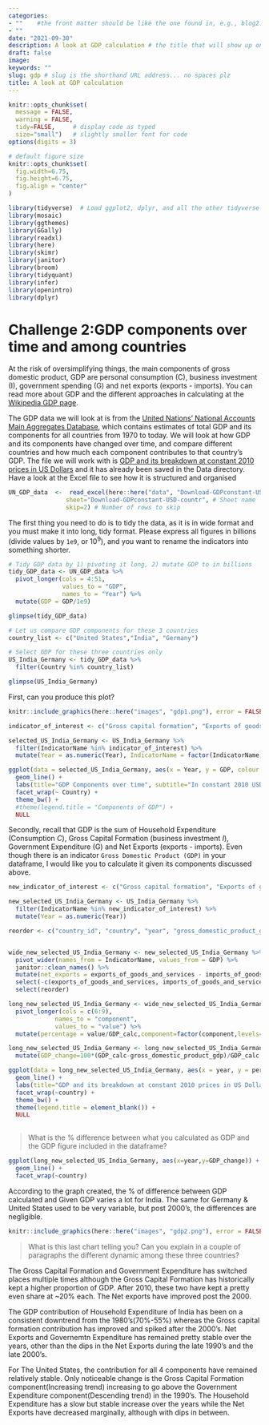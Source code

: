 ```yaml
---
categories:  
- ""    #the front matter should be like the one found in, e.g., blog2.md. It cannot be like the normal Rmd we used
- ""
date: "2021-09-30"
description: A look at GDP calculation # the title that will show up once someone gets to this page
draft: false
image:
keywords: ""
slug: gdp # slug is the shorthand URL address... no spaces plz
title: A look at GDP calculation
---
```

  



```r
knitr::opts_chunk$set(
  message = FALSE, 
  warning = FALSE, 
  tidy=FALSE,     # display code as typed
  size="small")   # slightly smaller font for code
options(digits = 3)

# default figure size
knitr::opts_chunk$set(
  fig.width=6.75, 
  fig.height=6.75,
  fig.align = "center"
)
```


```r
library(tidyverse)  # Load ggplot2, dplyr, and all the other tidyverse packages
library(mosaic)
library(ggthemes)
library(GGally)
library(readxl)
library(here)
library(skimr)
library(janitor)
library(broom)
library(tidyquant)
library(infer)
library(openintro)
library(dplyr)
```


# Challenge 2:GDP components over time and among countries

At the risk of oversimplifying things, the main components of gross domestic product, GDP are personal consumption (C), business investment (I), government spending (G) and net exports (exports - imports). You can read more about GDP and the different approaches in calculating at the [Wikipedia GDP page](https://en.wikipedia.org/wiki/Gross_domestic_product).

The GDP data we will look at is from the [United Nations' National Accounts Main Aggregates Database](https://unstats.un.org/unsd/snaama/Downloads), which contains estimates of total GDP and its components for all countries from 1970 to today. We will look at how GDP and its components have changed over time, and compare different countries and how much each component contributes to that country's GDP. The file we will work with is [GDP and its breakdown at constant 2010 prices in US Dollars](http://unstats.un.org/unsd/amaapi/api/file/6) and it has already been saved in the Data directory. Have a look at the Excel file to see how it is structured and organised


```r

UN_GDP_data  <-  read_excel(here::here("data", "Download-GDPconstant-USD-countries.xls"), # Excel filename
                sheet="Download-GDPconstant-USD-countr", # Sheet name
                skip=2) # Number of rows to skip

```

 The first thing you need to do is to tidy the data, as it is in wide format and you must make it into long, tidy format. Please express all figures in billions (divide values by `1e9`, or $10^9$), and you want to rename the indicators into something shorter.

```r
# Tidy GDP data by 1) pivoting it long, 2) mutate GDP to in billions
tidy_GDP_data <- UN_GDP_data %>%
  pivot_longer(cols = 4:51,
               values_to = "GDP",
               names_to = "Year") %>%
  mutate(GDP = GDP/1e9)

glimpse(tidy_GDP_data)

# Let us compare GDP components for these 3 countries
country_list <- c("United States","India", "Germany")

# Select GDP for these three countries only
US_India_Germany <- tidy_GDP_data %>%
  filter(Country %in% country_list)

glimpse(US_India_Germany)
```

First, can you produce this plot?

```r
knitr::include_graphics(here::here("images", "gdp1.png"), error = FALSE)
```
```r
indicator_of_interest <- c("Gross capital formation", "Exports of goods and services", "General government final consumption expenditure", "Household consumption expenditure (including Non-profit institutions serving households)", "Imports of goods and services")

selected_US_India_Germany <- US_India_Germany %>%
  filter(IndicatorName %in% indicator_of_interest) %>%
  mutate(Year = as.numeric(Year), IndicatorName = factor(IndicatorName, levels = c("Gross capital formation", "Exports of goods and services", "General government final consumption expenditure", "Household consumption expenditure (including Non-profit institutions serving households)", "Imports of goods and services"),labels = c("Gross capital formation","Exports","Government Expenditure","Household Expenditure","Imports")))

ggplot(data = selected_US_India_Germany, aes(x = Year, y = GDP, colour = IndicatorName)) +
  geom_line() +
  labs(title="GDP Components over time", subtitle="In constant 2010 USD",y="Billion US$") +
  facet_wrap(~ Country) +
  theme_bw() +
  #theme(legend.title = "Components of GDP") +
  NULL

```




Secondly, recall that GDP is the sum of Household Expenditure (Consumption *C*), Gross Capital Formation (business investment *I*), Government Expenditure (G) and Net Exports (exports - imports). Even though there is an indicator `Gross Domestic Product (GDP)` in your dataframe, I would like you to calculate it given its components discussed above.

```r
new_indicator_of_interest <- c("Gross capital formation", "Exports of goods and services", "General government final consumption expenditure", "Household consumption expenditure (including Non-profit institutions serving households)", "Imports of goods and services", "Gross Domestic Product (GDP)")

new_selected_US_India_Germany <- US_India_Germany %>%
  filter(IndicatorName %in% new_indicator_of_interest) %>%
  mutate(Year = as.numeric(Year))

reorder <- c("country_id", "country", "year", "gross_domestic_product_gdp","GDP_calc", "household_consumption_expenditure_including_non_profit_institutions_serving_households", "general_government_final_consumption_expenditure", "gross_capital_formation", "net_exports")


wide_new_selected_US_India_Germany <- new_selected_US_India_Germany %>%
  pivot_wider(names_from = IndicatorName, values_from = GDP) %>%
  janitor::clean_names() %>%
  mutate(net_exports = exports_of_goods_and_services - imports_of_goods_and_services,GDP_calc=(household_consumption_expenditure_including_non_profit_institutions_serving_households+general_government_final_consumption_expenditure+gross_capital_formation+net_exports)) %>%
  select(-c(exports_of_goods_and_services, imports_of_goods_and_services)) %>%
  select(reorder)

long_new_selected_US_India_Germany <- wide_new_selected_US_India_Germany %>%
  pivot_longer(cols = c(6:9),
             names_to = "component",
             values_to = "value") %>%
  mutate(percentage = value/GDP_calc,component=factor(component,levels=c("general_government_final_consumption_expenditure","gross_capital_formation","household_consumption_expenditure_including_non_profit_institutions_serving_households","net_exports"),labels=c("Government Expenditure","Gross Capital Formation","Household Expenditure","Net Exports")))

long_new_selected_US_India_Germany <- long_new_selected_US_India_Germany %>%
  mutate(GDP_change=100*(GDP_calc-gross_domestic_product_gdp)/GDP_calc )

ggplot(data = long_new_selected_US_India_Germany, aes(x = year, y = percentage, colour = component)) +
  geom_line() +
  labs(title="GDP and its breakdown at constant 2010 prices in US Dollars",x="",y="Proportion",caption="Source: United Nations, https://unstats.un.orq/unsd/snaama/Downloads") +
  facet_wrap(~country) +
  theme_bw() +
  theme(legend.title = element_blank()) +
  NULL
  
```



> What is the % difference between what you calculated as GDP and the GDP figure included in the dataframe?

```r

ggplot(long_new_selected_US_India_Germany, aes(x=year,y=GDP_change)) +
  geom_line() +
  facet_wrap(~country)

```

According to the graph created, the % of difference between GDP calculated and Given GDP varies a lot for India. The same for Germany & United States used to be very variable, but post 2000's, the differences are negligible.



```r
knitr::include_graphics(here::here("images", "gdp2.png"), error = FALSE)
```



> What is this last chart telling you? Can you explain in a couple of paragraphs the different dynamic among these three countries? 

The Gross Capital Formation and Government Expenditure has switched places multiple times although the Gross Capital Formation has historically kept a higher proportion of GDP. After 2010, these two have kept a pretty even share at ~20% each. The Net exports have improved post the 2000.

The GDP contribution of Household Expenditure of India has been on a consistent downtrend  from the 1980's(70%-55%) whereas the Gross capital formation contribution has improved and spiked after the 2000's. Net Exports and Governemtn Expenditure has remained pretty stable over the years, other than the dips in the Net Exports during the late 1990's and the late 2000's.

For The United States, the contribution for all 4 components have remained relatively stable. Only noticeable change is the Gross Capital Formation component(Increasing trend) increasing to go above the Government Expenditure component(Descending trend) in the 1990's. The Household Expenditure has a slow but stable increase over the years while the Net Exports have decreased marginally, although with dips in between.
